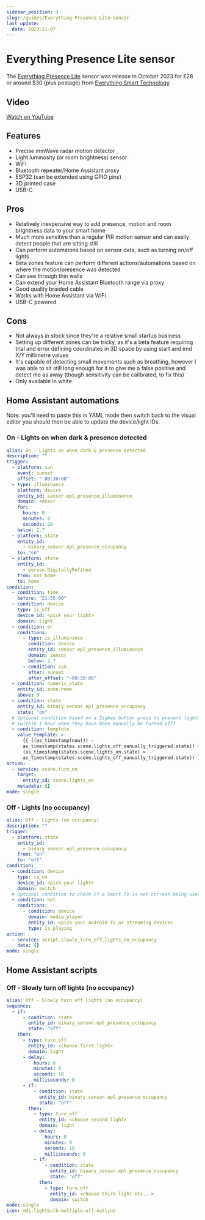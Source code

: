 ```yaml
---
sidebar_position: 3
slug: /guides/Everything-Presence-Lite-sensor
last_update:
  date: 2023-11-07
---
```


# Everything Presence Lite sensor

The [Everything Presence Lite](https://shop.everythingsmart.io/products/everything-presence-lite) sensor was release in October 2023 for £28 or around $30 (plus postage) from [Everything Smart Technology](https://shop.everythingsmart.io).


<TOCInline toc={toc} />

## Video


<LiteYouTubeEmbed
  id="HABmLjZ2mWQ"
  title="Everything Presence Lite sensor - Quick look, unboxing and setup"
  poster="maxresdefault"
  webp
/>

<a href="https://youtu.be/HABmLjZ2mWQ">Watch on YouTube</a>

## Features

* Precise mmWave radar motion detector
* Light luminosity (or room brightness) sensor
* WiFi
* Bluetooth repeater/Home Assistant proxy
* ESP32 (can be extended using GPIO pins)
* 3D printed case
* USB-C

## Pros

* Relatively inexpensive way to add presence, motion and room brightness data to your smart home
* Much more sensitive than a regular PIR motion sensor and can easily detect people that are sitting still
* Can perform automatons based on sensor data, such as turning on/off lights
* Beta zones feature can perform different actions/automations based on where the motion/presence was detected
* Can see through thin walls
* Can extend your Home Assistant Bluetooth range via proxy
* Good quality braided cable
* Works with Home Assistant via WiFi
* USB-C powered

## Cons

* Not always in stock since they're a relative small startup business
* Setting up different zones can be tricky, as it's a beta feature requiring trial and error defining coordinates in 3D space by using start and end X/Y millimetre values
* It's capable of detecting small movements such as breathing, however I was able to sit still long enough for it to give me a false positive and detect me as away (though sensitivity can be calibrated, to fix this)
* Only available in white

## Home Assistant automations

Note: you'll need to paste this in YAML mode then switch back to the visual editor you should then be able to update the device/light IDs.

### On - Lights on when dark & presence detected

```yml
alias: On - Lights on when dark & presence detected
description: ""
trigger:
  - platform: sun
    event: sunset
    offset: "-00:30:00"
  - type: illuminance
    platform: device
    entity_id: sensor.epl_presence_illuminance
    domain: sensor
    for:
      hours: 0
      minutes: 0
      seconds: 20
    below: 2.7
  - platform: state
    entity_id:
      - binary_sensor.epl_presence_occupancy
    to: "on"
  - platform: state
    entity_id:
      - person.DigitallyRefined
    from: not_home
    to: home
condition:
  - condition: time
    before: "21:55:00"
  - condition: device
    type: is_off
    device_id: <pick your light>
    domain: light
  - condition: or
    conditions:
      - type: is_illuminance
        condition: device
        entity_id: sensor.epl_presence_illuminance
        domain: sensor
        below: 2.7
      - condition: sun
        after: sunset
        after_offset: "-00:30:00"
  - condition: numeric_state
    entity_id: zone.home
    above: 0
  - condition: state
    entity_id: binary_sensor.epl_presence_occupancy
    state: "on"
  # Optional condition based on a Zigbee button press to prevent lights from automatically turning on again
  # (within 1 hour when they have been manually be turned off)
  - condition: template
    value_template: >-
      {{ ((as_timestamp(now()) -
      as_timestamp(states.scene.lights_off_manually_triggered.state)) > 3600) or
      (as_timestamp(states.scene.lights_on.state) >
      as_timestamp(states.scene.lights_off_manually_triggered.state)) }}
action:
  - service: scene.turn_on
    target:
      entity_id: scene.lights_on
    metadata: {}
mode: single
```

### Off - Lights (no occupancy)

```yaml
alias: Off - Lights (no occupancy)
description: ""
trigger:
  - platform: state
    entity_id:
      - binary_sensor.epl_presence_occupancy
    from: "on"
    to: "off"
condition:
  - condition: device
    type: is_on
    device_id: <pick your light>
    domain: switch
  # Optional condition to check if a Smart TV is not current being used
  - condition: not
    conditions:
      - condition: device
        domain: media_player
        entity_id: <pick your Android TV or streaming device>
        type: is_playing
action:
  - service: script.slowly_turn_off_lights_no_occupancy
    data: {}
mode: single
```

## Home Assistant scripts

### Off - Slowly turn off lights (no occupancy)

```yaml
alias: Off - Slowly turn off lights (no occupancy)
sequence:
  - if:
      - condition: state
        entity_id: binary_sensor.epl_presence_occupancy
        state: "off"
    then:
      - type: turn_off
        entity_id: <choose first light>
        domain: light
      - delay:
          hours: 0
          minutes: 0
          seconds: 10
          milliseconds: 0
      - if:
          - condition: state
            entity_id: binary_sensor.epl_presence_occupancy
            state: "off"
        then:
          - type: turn_off
            entity_id: <choose second light>
            domain: light
          - delay:
              hours: 0
              minutes: 0
              seconds: 10
              milliseconds: 0
          - if:
              - condition: state
                entity_id: binary_sensor.epl_presence_occupancy
                state: "off"
            then:
              - type: turn_off
                entity_id: <choose third light etc...>
                domain: switch
mode: single
icon: mdi:lightbulb-multiple-off-outline
```

